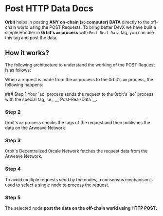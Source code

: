
# Post HTTP Data Docs

**0rbit** helps in posting **ANY on-chain (`ao` computer) DATA** directly to the off-chain world using the POST Requests. To bring better DevX we have built a simple Handler in **0rbit's `ao` process** with `Post-Real-Data` tag, you can use this tag and post the data.

## How it works?

The following architecture to understand the working of the POST Request is as follows:

When a request is made from the `ao` process to the 0rbit's `ao` process, the following happens:

<Steps>
### Step 1
Your `ao` process sends the request to the 0rbit's `ao` process with the special tag, i.e., __`Post-Real-Data`__.
 
### Step 2
0rbit's `ao` process checks the tags of the request and then publishes the data on the Arweave Network

### Step 3

0rbit's Decentralized 0rcale Network fetches the request data from the Arweave Network.

### Step 4

To avoid multiple requests send by the nodes, a consensus mechanism is used to select a single node to process the request.

### Step 5

The selected node **post the data on the off-chain world using HTTP POST.**

</Steps>
